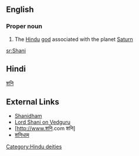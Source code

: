 ==English==

===Proper noun===
{{wikipedia}}
{{en-proper noun}}

#{{Hinduism}} The [[Hindu]] [[god]] associated with the planet [[Saturn]]

[[Category:Hindu deities]]

[[sr:Shani]]

==Hindi==
[[शनि]]

==External Links==

*[http://www.shanidham.mobi Shanidham]
*[http://vedguru.blogspot.com Lord Shani on Vedguru]
*[http://www.शनि.com शनि]
*[http://www.शनिधाम.com शनिधाम]
